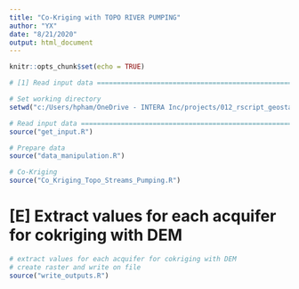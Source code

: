 ```yaml
---
title: "Co-Kriging with TOPO RIVER PUMPING"
author: "YX"
date: "8/21/2020"
output: html_document
---
```


```r
knitr::opts_chunk$set(echo = TRUE)
```

```r
# [1] Read input data =============================================================

# Set working directory
setwd("c:/Users/hpham/OneDrive - INTERA Inc/projects/012_rscript_geostats_s/scripts/")

# Read input data =============================================================
source("get_input.R")
```

```r
# Prepare data
source("data_manipulation.R")
```

```r
# Co-Kriging
source("Co_Kriging_Topo_Streams_Pumping.R")
```


# [E] Extract values for each acquifer for cokriging with DEM
```r
# extract values for each acquifer for cokriging with DEM
# create raster and write on file
source("write_outputs.R")

```
























